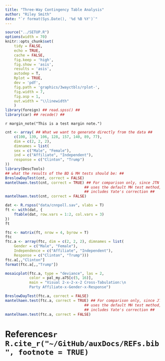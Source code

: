 ```yaml
---
title: "Three-Way Contingency Table Analysis"
author: "Riley Smith"
date: "`r format(Sys.Date(), '%d %B %Y')`"
---
```


```r
source("../SETUP.R")
options(width = 70)
knitr::opts_chunk$set(
    tidy = FALSE,
    echo = TRUE,
    cache = FALSE,
    fig.keep = 'high',
    fig.show = 'asis',
    results = 'asis',
    autodep = T,
    Rplot = TRUE,
    dev = 'pdf',
    fig.path = 'graphics/3wayctbls/rplot-',
    fig.width = 7,
    fig.asp = 1,
    out.width = "\\linewidth"
    )
library(foreign) ## read.spss() ##
library(car) ## recode() ##
```

`r margin_note("This is a test margin note.")`

```r
cnt <- array( ## What we want to generate directly from the data ##
    c(100, 139, 106, 128, 157, 140, 89, 77),
    dim = c(2, 2, 2),
    dimnames = list(
    sex = c("Male", "Female"),
    ind = c("Affiliate", "Independent"),
    response = c("Clinton", "Trump")
))
library(DescTools)
## what the results of the BD & MH tests should be: ##
BreslowDayTest(cnt, correct = FALSE)
mantelhaen.test(cnt, correct = TRUE) ## For comparison only, since JTN's handout
                                    ## uses the default MH test method, which
                                    ## includes Yate's correction ##
mantelhaen.test(cnt, correct = FALSE)

dat <- R.rspss("data/cnnpoll.sav", vlabs = T)
ft <- with(dat, {
    ftable(dat, row.vars = 1:2, col.vars = 3)
})
ft

ftc <- matrix(ft, nrow = 4, byrow = T)
ftc
ftc.a <- array(ftc, dim = c(2, 2, 2), dimnames = list(
    Gender = c("Male", "Female"),
    Independence = c("Affiliate", "Independent"),
    Response = c("Clinton", "Trump")))
ftc.a[,,"Clinton"]
format(ftc.a[,,"Trump"])

mosaicplot(ftc.a, type = "deviance", las = 2, 
           color = pal_my.a75[c(5, 16)], 
           main = "Visual 2-x-2-x-2 Cross-Tabulation:\n
           Party Affiliate-x-Gender-x-Response")

BreslowDayTest(ftc.a, correct = FALSE)
mantelhaen.test(ftc.a, correct = TRUE) ## For comparison only, since JTN's handout
                                    ## uses the default MH test method, which
                                    ## includes Yate's correction ##
mantelhaen.test(ftc.a, correct = FALSE)

```

\newpage
# References`r R.cite_r("~/GitHub/auxDocs/REFs.bib", footnote = TRUE)`
